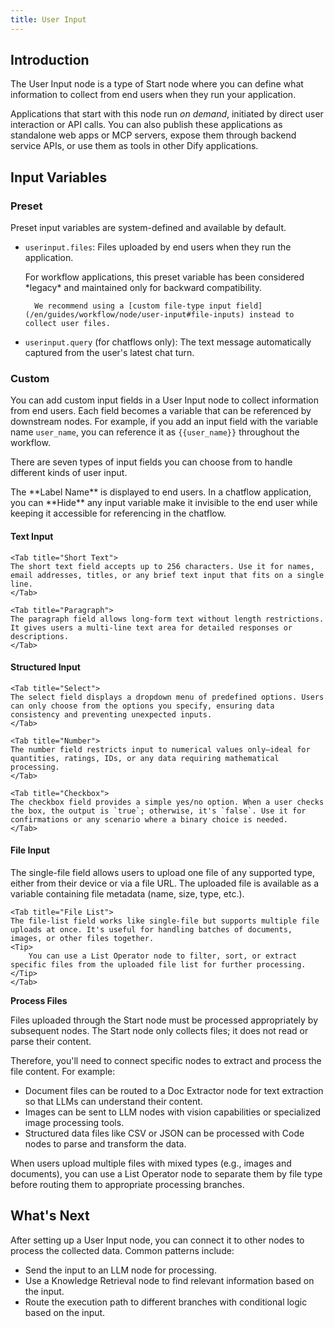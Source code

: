```yaml
---
title: User Input
---
```


## Introduction

The User Input node is a type of Start node where you can define what information to collect from end users when they run your application.

Applications that start with this node run *on demand*, initiated by direct user interaction or API calls. You can also publish these applications as standalone web apps or MCP servers, expose them through backend service APIs, or use them as tools in other Dify applications.

## Input Variables

### Preset

Preset input variables are system-defined and available by default.

- `userinput.files`: Files uploaded by end users when they run the application.

    <Note>
        For workflow applications, this preset variable has been considered *legacy* and maintained only for backward compatibility. 

        We recommend using a [custom file-type input field](/en/guides/workflow/node/user-input#file-inputs) instead to collect user files.
    </Note>

- `userinput.query` (for chatflows only): The text message automatically captured from the user's latest chat turn.

### Custom

You can add custom input fields in a User Input node to collect information from end users. Each field becomes a variable that can be referenced by downstream nodes. For example, if you add an input field with the variable name `user_name`, you can reference it as `{{user_name}}` throughout the workflow.

There are seven types of input fields you can choose from to handle different kinds of user input.

<Info>
    The **Label Name** is displayed to end users.
</Info>

<Tip>
    In a chatflow application, you can **Hide** any input variable make it invisible to the end user while keeping it accessible for referencing in the chatflow.
</Tip>

#### Text Input

<Tabs>

    <Tab title="Short Text">
    The short text field accepts up to 256 characters. Use it for names, email addresses, titles, or any brief text input that fits on a single line.
    </Tab>

    <Tab title="Paragraph">
    The paragraph field allows long-form text without length restrictions. It gives users a multi-line text area for detailed responses or descriptions.
    </Tab>
</Tabs>

#### Structured Input

<Tabs>

    <Tab title="Select">
    The select field displays a dropdown menu of predefined options. Users can only choose from the options you specify, ensuring data consistency and preventing unexpected inputs.
    </Tab>

    <Tab title="Number">
    The number field restricts input to numerical values only—ideal for quantities, ratings, IDs, or any data requiring mathematical processing.
    </Tab>

    <Tab title="Checkbox">
    The checkbox field provides a simple yes/no option. When a user checks the box, the output is `true`; otherwise, it's `false`. Use it for confirmations or any scenario where a binary choice is needed. 
    </Tab>
</Tabs>

#### File Input

<Tabs>
    <Tab title="Single File">
    The single-file field allows users to upload one file of any supported type, either from their device or via a file URL. The uploaded file is available as a variable containing file metadata (name, size, type, etc.).
    </Tab>

    <Tab title="File List">
    The file-list field works like single-file but supports multiple file uploads at once. It's useful for handling batches of documents, images, or other files together.
    <Tip>
        You can use a List Operator node to filter, sort, or extract specific files from the uploaded file list for further processing.
    </Tip>
    </Tab>
</Tabs>

**Process Files**

Files uploaded through the Start node must be processed appropriately by subsequent nodes. The Start node only collects files; it does not read or parse their content.

Therefore, you'll need to connect specific nodes to extract and process the file content. For example:

- Document files can be routed to a Doc Extractor node for text extraction so that LLMs can understand their content.
- Images can be sent to LLM nodes with vision capabilities or specialized image processing tools.
- Structured data files like CSV or JSON can be processed with Code nodes to parse and transform the data.

<Tip>
    When users upload multiple files with mixed types (e.g., images and documents), you can use a List Operator node to separate them by file type before routing them to appropriate processing branches.
</Tip>

## What's Next

After setting up a User Input node, you can connect it to other nodes to process the collected data. Common patterns include:

- Send the input to an LLM node for processing.
- Use a Knowledge Retrieval node to find relevant information based on the input.
- Route the execution path to different branches with conditional logic based on the input.